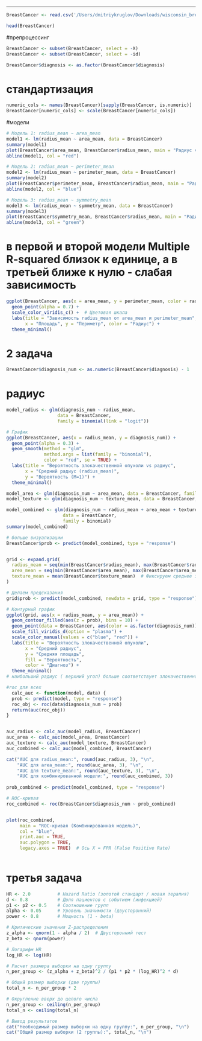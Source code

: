 ---
```r
BreastCancer <- read.csv('/Users/dmitriykruglov/Downloads/wisconsin_breast_cancer.csv')

head(BreastCancer)
```
#препроцессинг
```r
BreastCancer <- subset(BreastCancer, select = -X)
BreastCancer <- subset(BreastCancer, select = -id)
```

```r
BreastCancer$diagnosis <- as.factor(BreastCancer$diagnosis)
```
# стандартизация 
```r
numeric_cols <- names(BreastCancer)[sapply(BreastCancer, is.numeric)]  
BreastCancer[numeric_cols] <- scale(BreastCancer[numeric_cols])
```
#модели
```r
# Модель 1: radius_mean ~ area_mean
model1 <- lm(radius_mean ~ area_mean, data = BreastCancer)
summary(model1)
plot(BreastCancer$area_mean, BreastCancer$radius_mean, main = "Радиус vs Площадь")
abline(model1, col = "red")
```
```r
# Модель 2: radius_mean ~ perimeter_mean
model2 <- lm(radius_mean ~ perimeter_mean, data = BreastCancer)
summary(model2)
plot(BreastCancer$perimeter_mean, BreastCancer$radius_mean, main = "Радиус vs Периметр")
abline(model2, col = "blue")
```
```r
# Модель 3: radius_mean ~ symmetry_mean
model3 <- lm(radius_mean ~ symmetry_mean, data = BreastCancer)
summary(model3)
plot(BreastCancer$symmetry_mean, BreastCancer$radius_mean, main = "Радиус vs Симметричность")
abline(model3, col = "green")
```
# в первой и второй модели Multiple R-squared близок к единице, а в третьей ближе к нулю - слабая зависимость
```r
ggplot(BreastCancer, aes(x = area_mean, y = perimeter_mean, color = radius_mean)) +
  geom_point(alpha = 0.7) +
  scale_color_viridis_c() +  # Цветовая шкала
  labs(title = "Зависимость radius_mean от area_mean и perimeter_mean",
       x = "Площадь", y = "Периметр", color = "Радиус") +
  theme_minimal()
```
# 2 задача

```r
BreastCancer$diagnosis_num <- as.numeric(BreastCancer$diagnosis) - 1
```
# радиус
```r
model_radius <- glm(diagnosis_num ~ radius_mean, 
                   data = BreastCancer, 
                   family = binomial(link = "logit"))

# График
ggplot(BreastCancer, aes(x = radius_mean, y = diagnosis_num)) +
  geom_point(alpha = 0.3) +
  geom_smooth(method = "glm", 
              method.args = list(family = "binomial"), 
              color = "red", se = TRUE) +
  labs(title = "Вероятность злокачественной опухоли vs радиус",
       x = "Средний радиус (radius_mean)", 
       y = "Вероятность (M=1)") +
  theme_minimal()
```
```r
model_area <- glm(diagnosis_num ~ area_mean, data = BreastCancer, family = binomial)
model_texture <- glm(diagnosis_num ~ texture_mean, data = BreastCancer, family = binomial)
```
```r
model_combined <- glm(diagnosis_num ~ radius_mean + area_mean + texture_mean, 
                     data = BreastCancer, 
                     family = binomial)
summary(model_combined)

# больше визуализации
BreastCancer$prob <- predict(model_combined, type = "response")


grid <- expand.grid(
  radius_mean = seq(min(BreastCancer$radius_mean), max(BreastCancer$radius_mean), length.out = 100),
  area_mean = seq(min(BreastCancer$area_mean), max(BreastCancer$area_mean), length.out = 100),
  texture_mean = mean(BreastCancer$texture_mean)  # Фиксируем среднее значение текстуры
)

# Делаем предсказания
grid$prob <- predict(model_combined, newdata = grid, type = "response")

# Контурный график
ggplot(grid, aes(x = radius_mean, y = area_mean)) +
  geom_contour_filled(aes(z = prob), bins = 10) +
  geom_point(data = BreastCancer, aes(color = as.factor(diagnosis_num)), alpha = 0.3) +
  scale_fill_viridis_d(option = "plasma") +
  scale_color_manual(values = c("blue", "red")) +
  labs(title = "Вероятность злокачественной опухоли",
       x = "Средний радиус", 
       y = "Средняя площадь",
       fill = "Вероятность",
       color = "Диагноз") +
  theme_minimal()
# наибольший радиус ( верхний угол) больше соответствует злокачественности
```
```r
#roc для всех
  calc_auc <- function(model, data) {
  prob <- predict(model, type = "response")
  roc_obj <- roc(data$diagnosis_num ~ prob)
  return(auc(roc_obj))
}


auc_radius <- calc_auc(model_radius, BreastCancer)
auc_area <- calc_auc(model_area, BreastCancer)
auc_texture <- calc_auc(model_texture, BreastCancer)
auc_combined <- calc_auc(model_combined, BreastCancer)

cat("AUC для radius_mean:", round(auc_radius, 3), "\n",
    "AUC для area_mean:", round(auc_area, 3), "\n",
    "AUC для texture_mean:", round(auc_texture, 3), "\n",
    "AUC для комбинированной модели:", round(auc_combined, 3))
    
prob_combined <- predict(model_combined, type = "response")

# ROC-кривая
roc_combined <- roc(BreastCancer$diagnosis_num ~ prob_combined)


plot(roc_combined, 
     main = "ROC-кривая (Комбинированная модель)",
     col = "blue",
     print.auc = TRUE, 
     auc.polygon = TRUE,
     legacy.axes = TRUE)  # Ось X = FPR (False Positive Rate)
    
```

# третья задача
```r
HR <- 2.0          # Hazard Ratio (золотой стандарт / новая терапия)
d <- 0.8           # Доля пациентов с событием (инфекцией)
p1 <- p2 <- 0.5    # Соотношение групп
alpha <- 0.05      # Уровень значимости (двусторонний)
power <- 0.8       # Мощность (1 - beta)

# Критические значения Z-распределения
z_alpha <- qnorm(1 - alpha / 2)  # Двусторонний тест
z_beta <- qnorm(power)

# Логарифм HR
log_HR <- log(HR)

# Расчет размера выборки на одну группу
n_per_group <- (z_alpha + z_beta)^2 / (p1 * p2 * (log_HR)^2 * d)

# Общий размер выборки (две группы)
total_n <- n_per_group * 2

# Округление вверх до целого числа
n_per_group <- ceiling(n_per_group)
total_n <- ceiling(total_n)

# Вывод результатов
cat("Необходимый размер выборки на одну группу:", n_per_group, "\n")
cat("Общий размер выборки (2 группы):", total_n, "\n")
```


